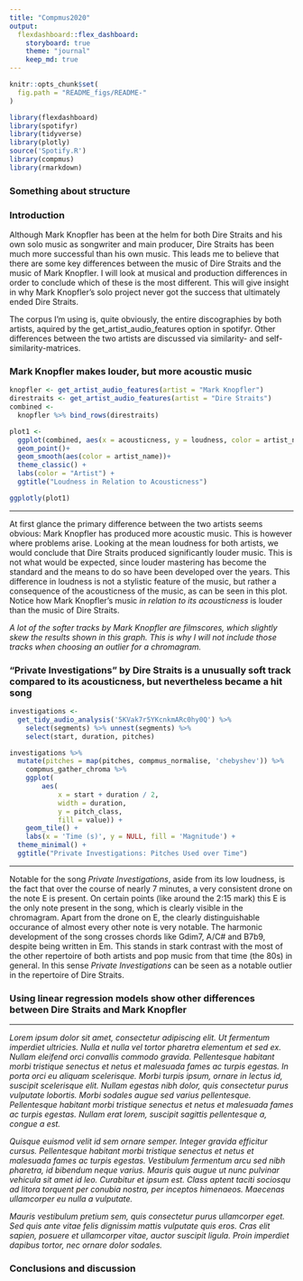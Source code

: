 ```yaml
---
title: "Compmus2020"
output: 
  flexdashboard::flex_dashboard:
    storyboard: true
    theme: "journal"
    keep_md: true
---
```


```r
knitr::opts_chunk$set(
  fig.path = "README_figs/README-"
)
```

```r
library(flexdashboard)
library(spotifyr)
library(tidyverse)
library(plotly)
source('Spotify.R')
library(compmus)
library(rmarkdown)
```

### Something about structure



### Introduction

Although Mark Knopfler has been at the helm for both Dire Straits and his own solo music as songwriter and main producer, Dire Straits has been much more successful than his own music. This leads me to believe that there are some key differences between the music of Dire Straits and the music of Mark Knopfler. I will look at musical and production differences in order to conclude which of these is the most different. This will give insight in why Mark Knopfler's solo project never got the success that ultimately ended Dire Straits.

The corpus I'm using is, quite obviously, the entire discographies by both artists, aquired by the get_artist_audio_features option in spotifyr. Other differences between the two artists are discussed via similarity- and self-similarity-matrices. 

### Mark Knopfler makes louder, but more acoustic music {data-commentary-width=350}



```r
knopfler <- get_artist_audio_features(artist = "Mark Knopfler")
direstraits <- get_artist_audio_features(artist = "Dire Straits")
combined <- 
  knopfler %>% bind_rows(direstraits)

plot1 <-
  ggplot(combined, aes(x = acousticness, y = loudness, color = artist_name, label = track_name)) +
  geom_point()+
  geom_smooth(aes(color = artist_name))+
  theme_classic() +
  labs(color = "Artist") +
  ggtitle("Loudness in Relation to Acousticness")

ggplotly(plot1)

```


***

At first glance the primary difference between the two artists seems obvious: Mark Knopfler has produced more acoustic music. This is however where problems arise. Looking at the mean loudness for both artists, we would conclude that Dire Straits produced significantly louder music. This is not what would be expected, since louder mastering has become the standard and the means to do so have been developed over the years. This difference in loudness is not a stylistic feature of the music, but rather a consequence of the acousticness of the music, as can be seen in this plot. Notice how Mark Knopfler's music *in relation to its acousticness* is louder than the music of Dire Straits. 

*A lot of the softer tracks by Mark Knopfler are filmscores, which slightly skew the results shown in this graph. This is why I will not include those tracks when choosing an outlier for a chromagram.*

### "Private Investigations" by Dire Straits is a unusually soft track compared to its acousticness, but nevertheless became a hit song {data-commentary-width=350}

```r

investigations <- 
  get_tidy_audio_analysis('5KVak7r5YKcnkmARc0hy0Q') %>% 
    select(segments) %>% unnest(segments) %>% 
    select(start, duration, pitches)

investigations %>%
  mutate(pitches = map(pitches, compmus_normalise, 'chebyshev')) %>% 
    compmus_gather_chroma %>% 
    ggplot(
        aes(
            x = start + duration / 2, 
            width = duration, 
            y = pitch_class, 
            fill = value)) + 
    geom_tile() +
    labs(x = 'Time (s)', y = NULL, fill = 'Magnitude') + 
  theme_minimal() +
  ggtitle("Private Investigations: Pitches Used over Time")

```

***

Notable for the song *Private Investigations*, aside from its low loudness, is the fact that over the course of nearly 7 minutes, a very consistent drone on the note E is present. On certain points (like around the 2:15 mark) this E is the only note present in the song, which is clearly visible in the chromagram. Apart from the drone on E, the clearly distinguishable occurance of almost every other note is very notable. The harmonic development of the song crosses chords like Gdim7, A/C# and B7b9, despite being written in Em. This stands in stark contrast with the most of the other repertoire of both artists and pop music from that time (the 80s) in general. In this sense *Private Investigations* can be seen as a notable outlier in the repertoire of Dire Straits.

### Using linear regression models show other differences between Dire Straits and Mark Knopfler {data-commentary-width=350}

***

*Lorem ipsum dolor sit amet, consectetur adipiscing elit. Ut fermentum imperdiet ultricies. Nulla et nulla vel tortor pharetra elementum et sed ex. Nullam eleifend orci convallis commodo gravida. Pellentesque habitant morbi tristique senectus et netus et malesuada fames ac turpis egestas. In porta orci eu aliquam scelerisque. Morbi turpis ipsum, ornare in lectus id, suscipit scelerisque elit. Nullam egestas nibh dolor, quis consectetur purus vulputate lobortis. Morbi sodales augue sed varius pellentesque. Pellentesque habitant morbi tristique senectus et netus et malesuada fames ac turpis egestas. Nullam erat lorem, suscipit sagittis pellentesque a, congue a est.*

*Quisque euismod velit id sem ornare semper. Integer gravida efficitur cursus. Pellentesque habitant morbi tristique senectus et netus et malesuada fames ac turpis egestas. Vestibulum fermentum arcu sed nibh pharetra, id bibendum neque varius. Mauris quis augue ut nunc pulvinar vehicula sit amet id leo. Curabitur et ipsum est. Class aptent taciti sociosqu ad litora torquent per conubia nostra, per inceptos himenaeos. Maecenas ullamcorper eu nulla a vulputate.*

*Mauris vestibulum pretium sem, quis consectetur purus ullamcorper eget. Sed quis ante vitae felis dignissim mattis vulputate quis eros. Cras elit sapien, posuere et ullamcorper vitae, auctor suscipit ligula. Proin imperdiet dapibus tortor, nec ornare dolor sodales.* 

### Conclusions and discussion {data-commentary-width=350}


